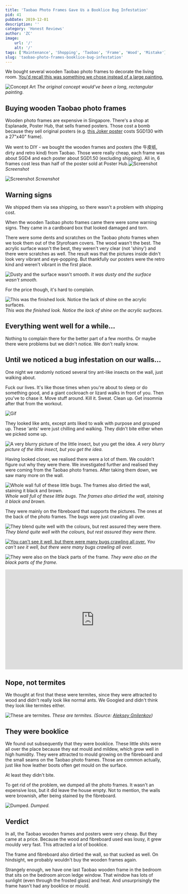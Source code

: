 ```yaml
---
title: 'Taobao Photo Frames Gave Us a Booklice Bug Infestation'
pid: 41
pubDate: 2019-12-01
description: ''
category: 'Honest Reviews'
author: 'ZC'
image:
    url: '/'
    alt: '/'
tags: ['Maintenance', 'Shopping', 'Taobao', 'Frame', 'Wood', 'Mistake']
slug: 'taobao-photo-frames-booklice-bug-infestation'
---
```


We bought several wooden Taobao photo frames to decorate the living room. [You'd recall this was something we chose instead of a large painting.](https://btonomics.com/renovation/our-clean-bto-home-design/)

![Concept Art](./images/41_concept1.png) _The original concept would've been a long, rectangular painting._

## Buying wooden Taobao photo frames

Wooden photo frames are expensive in Singapore. There's a shop at Esplanade, Poster Hub, that sells framed posters. Those cost a bomb because they sell original posters (e.g. [this Joker poster](http://www.posterhub.com.sg/original-posters/superheroes/joker-en-4/) costs SGD130 with a 27"x40" frame).

We went to DIY - we bought the wooden frames and posters (the 牛皮纸, dirty and retro kind) from Taobao. Those were really cheap, each frame was about SGD4 and each poster about SGD1.50 (excluding shipping). All in, 6 frames cost less than half of the poster sold at Poster Hub.![Screenshot](./images/41_Screenshot-2019-12-01-22.41.03.png) _Screenshot_

![Screenshot](./images/41_Screenshot-2019-12-01-22.43.40_cr.png) _Screenshot_

## Warning signs

We shipped them via sea shipping, so there wasn't a problem with shipping cost.

When the wooden Taobao photo frames came there were some warning signs. They came in a cardboard box that looked damaged and torn.

There were some dents and scratches on the Taobao photo frames when we took them out of the Styrofoam covers. The wood wasn't the best. The acrylic surface wasn't the best, they weren't very clear (not 'shiny') and there were scratches as well. The result was that the pictures inside didn't look very vibrant and eye-popping. But thankfully our posters were the retro kind and weren't vibrant in the first place.

![Dusty and the surface wasn't smooth.](./images/41_MVIMG_20180519_165934.jpg) _It was dusty and the surface wasn't smooth._

For the price though, it's hard to complain.

![This was the finished look. Notice the lack of shine on the acrylic surfaces.](./images/41_upload_IMG_20180730_210301.jpg) _This was the finished look. Notice the lack of shine on the acrylic surfaces._

## Everything went well for a while...

Nothing to complain there for the better part of a few months. Or maybe there were problems but we didn't notice. We don't really know.

## Until we noticed a bug infestation on our walls...

One night we randomly noticed several tiny ant-like insects on the wall, just walking about.

Fuck our lives. It's like those times when you're about to sleep or do something good, and a giant cockroach or lizard walks in front of you. Then you've to chase it. Move stuff around. Kill it. Sweat. Clean up. Get insomnia after that from the workout.

![Gif](./images/41_source.gif)

They looked like ants, except ants liked to walk with purpose and grouped up. These 'ants' were just chilling and walking. They didn't bite either when we picked some up.

![A very blurry picture of the little insect, but you get the idea.](./images/41_CM190721-205135009.jpg) _A very blurry picture of the little insect, but you get the idea._

Having looked closer, we realised there were a lot of them. We couldn't figure out why they were there. We investigated further and realised they were coming from the Taobao photo frames. After taking them down, we saw many more on the wall.

![Whole wall full of these little bugs. The frames also dirtied the wall, staining it black and brown.](./images/41_IMG_20190721_203005.jpg) _Whole wall full of these little bugs. The frames also dirtied the wall, staining it black and brown._

They were mainly on the <span class="ILfuVd"><span class="e24Kjd">fibreboard</span></span> that supports the pictures. The ones at the back of the photo frames. The bugs were just crawling all over.

![They blend quite well with the colours, but rest assured they were there.](./images/41_IMG_20190721_205628.jpg) _They blend quite well with the colours, but rest assured they were there._

[![You can't see it well, but there were many bugs crawling all over.](./images/41_IMG_20190112_183727.jpg)](https://btonomics.com/wp-content/uploads/2019/11/IMG_20190112_183727.jpg) _You can't see it well, but there were many bugs crawling all over._

![They were also on the black parts of the frame.](./images/41_IMG_20190721_211233.jpg) _They were also on the black parts of the frame._

<p style="text-align: center;">
    <iframe
        src="https://www.youtube.com/embed/e6bT6vDt-Zg"
        width="560"
        height="315"
        frameborder="0"
        allowfullscreen="allowfullscreen"
    ></iframe>
</p>

## Nope, not termites

We thought at first that these were termites, since they were attracted to wood and didn't really look like normal ants. We Googled and didn't think they look like termites either.

![These are termites.](./images/41_7026426847_656aecd3aa_c.jpg) _These are termites. (Source: [Aleksey Gnilenkov](https://www.flickr.com/photos/gnilenkov/))_

## They were booklice

We found out subsequently that they were booklice. These little shits were all over the place because they eat mould and mildew, which grow well in high humidity. They were attracted to mould growing on the <span class="ILfuVd"><span class="e24Kjd">fibreboard</span></span> and the small seams on the Taobao photo frames. Those are common actually, just like how leather boots often get mould on the surface.

At least they didn't bite.

To get rid of the problem, we dumped all the photo frames. It wasn't an expensive loss, but it did leave the house empty. Not to mention, the walls were brownish, after being stained by the <span class="ILfuVd"><span class="e24Kjd">fibreboard</span></span>.

![Dumped.](./images/41_IMG_20190721_210939.jpg) _Dumped._

## Verdict

In all, the Taobao wooden frames and posters were very cheap. But they came at a price. Because the wood and <span class="ILfuVd"><span class="e24Kjd">fibreboard</span></span> used was lousy, it grew mouldy very fast. This attracted a lot of booklice.

The frame and <span class="ILfuVd"><span class="e24Kjd">fibreboard</span></span> also dirtied the wall, so that sucked as well. On hindsight, we probably wouldn't buy the wooden frames again.

Strangely enough, we have one last Taobao wooden frame in the bedroom that sits on the bedroom aircon ledge window. That window has lots of sunlight (even through the frosted glass) and heat. And unsurprisingly the frame hasn't had any booklice or mould.
